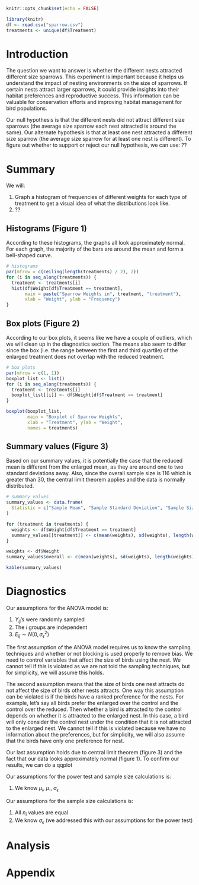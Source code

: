```r
knitr::opts_chunk$set(echo = FALSE)

library(knitr)
df <- read.csv("sparrow.csv")
treatments <- unique(df$Treatment)
```

# Introduction
The question we want to answer is whether the different nests attracted different size sparrows. This experiment is important because it helps us understand the impact of nesting environments on the size of sparrows. If certain nests attract larger sparrows, it could provide insights into their habitat preferences and reproductive success. This information can be valuable for conservation efforts and improving habitat management for bird populations. 

Our null hypothesis is that the different nests did not attract different size sparrows (the average size sparrow each nest attracted is around the same). Our alternate hypothesis is that at least one nest attracted a different size sparrow (the average size sparrow for at least one nest is different). To figure out whether to support or reject our null hypothesis, we can use: ??

# Summary
We will:

1. Graph a histogram of frequencies of different weights for each type of treatment to get a visual idea of what the distributions look like.
2. ??

## Histograms (Figure 1)
According to these histograms, the graphs all look approximately normal. For each graph, the majority of the bars are around the mean and form a bell-shaped curve.
```r

# histograms
par(mfrow = c(ceiling(length(treatments) / 2), 2))
for (i in seq_along(treatments)) {
  treatment <- treatments[i]
  hist(df$Weight[df$Treatment == treatment],
       main = paste("Sparrow Weights in", treatment, "treatment"),
       xlab = "Weight", ylab = "Frequency")
}
```

## Box plots (Figure 2)
According to our box plots, it seems like we have a couple of outliers, which we will clean up in the diagnostics section. The means also seem to differ since the box (i.e. the range between the first and third quartile) of the enlarged treatment does not overlap with the reduced treatment.
```r

# box plots
par(mfrow = c(1, 1))
boxplot_list <- list()
for (i in seq_along(treatments)) {
  treatment <- treatments[i]
  boxplot_list[[i]] <- df$Weight[df$Treatment == treatment]
}

boxplot(boxplot_list,
        main = "Boxplot of Sparrow Weights",
        xlab = "Treatment", ylab = "Weight",
        names = treatments)
```

## Summary values (Figure 3)
Based on our summary values, it is potentially the case that the reduced mean is different from the enlarged mean, as they are around one to two standard deviations away. Also, since the overall sample size is 116 which is greater than 30, the central limit theorem applies and the data is normally distributed.
```r

# summary values
summary_values <- data.frame(
  Statistic = c("Sample Mean", "Sample Standard Deviation", "Sample Size")
)

for (treatment in treatments) {
  weights <- df$Weight[df$Treatment == treatment]
  summary_values[[treatment]] <- c(mean(weights), sd(weights), length(weights))
}

weights <- df$Weight
summary_values$overall <- c(mean(weights), sd(weights), length(weights))

kable(summary_values)
```

# Diagnostics
Our assumptions for the ANOVA model is:

1. $Y_{ij}$'s were randomly sampled
2. The $i$ groups are independent
3. $E_{ij} \sim N(0, \sigma_\epsilon^2)$

The first assumption of the ANOVA model requires us to know the sampling techniques and whether or not blocking is used properly to remove bias. We need to control variables that affect the size of birds using the nest. We cannot tell if this is violated as we are not told the sampling techniques, but for simplicity, we will assume this holds.

The second assumption means that the size of birds one nest attracts do not affect the size of birds other nests attracts. One way this assumption can be violated is if the birds have a ranked preference for the nests. For example, let's say all birds prefer the enlarged over the control and the control over the reduced. Then whether a bird is attracted to the control depends on whether it is attracted to the enlarged nest. In this case, a bird will only consider the control nest under the condition that it is not attracted to the enlarged nest. We cannot tell if this is violated because we have no information about the preferences, but for simplicity, we will also assume that the birds have only one preference for nest.

Our last assumption holds due to central limit theorem (figure 3) and the fact that our data looks approximately normal (figure 1). To confirm our results, we can do a qqplot

Our assumptions for the power test and sample size calculations is:

1. We know $\mu_i$, $\mu_\cdot$, $\sigma_\epsilon$

Our assumptions for the sample size calculations is:

1. All $n_i$ values are equal
2. We know $\sigma_\epsilon$ (we addressed this with our assumptions for the power test)

# Analysis


# Appendix
```r
```